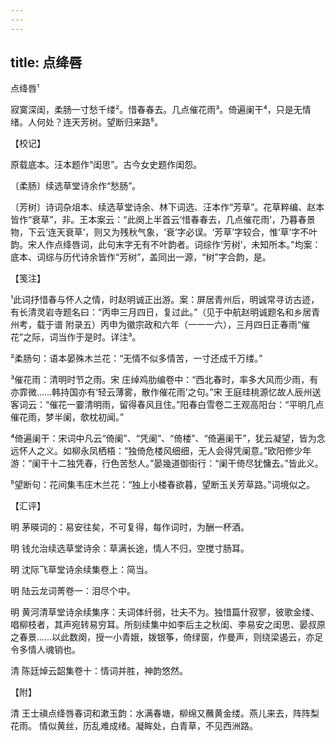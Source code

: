 ```yaml
---
---
---
```

title: 点绛唇
---



点绛唇¹





寂寞深闺，柔肠一寸愁千缕²。惜春春去。几点催花雨³。倚遍阑干⁴，只是无情绪。人何处？连天芳树。望断归来路⁵。

【校记】

原载底本。汪本题作“闺思”。古今女史题作闺怨。

〔柔肠〕续选草堂诗余作“愁肠”。

〔芳树〕诗词杂俎本、续选草堂诗余、林下词选、汪本作“芳草”。花草粹编、赵本皆作“衰草”，非。王本案云：“此阕上半首云‘惜春春去，几点催花雨’，乃暮春景物，下云‘连天衰草’，则又为残秋气象，‘衰’字必误。‘芳草’字较合，惟‘草’字不叶韵。宋人作点绛唇词，此句末字无有不叶韵者。词综作‘芳树’，未知所本。”均案：底本、词综与历代诗余皆作“芳树”，盖同出一源，“树”字合韵，是。

【笺注】

¹此词抒惜春与怀人之情，时赵明诚正出游。案：屏居青州后，明诚常寻访古迹，有长清灵岩寺题名曰：“丙申三月四日，复过此。”（见于中航赵明诚题名和乡居青州考，载于谱 附录五）丙申为徽宗政和六年（一一一六），三月四日正春雨“催花”之际，词当作于是时。详注³。

²柔肠句：语本晏殊木兰花：“无情不似多情苦，一寸还成千万缕。”

³催花雨：清明时节之雨。宋 庄绰鸡肋编卷中：“西北春时，率多大风而少雨，有亦霏微……韩持国亦有‘轻云薄雾，散作催花雨’之句。”宋 王庭珪桃源忆故人辰州送客词云：“催花一霎清明雨，留得春风且住。”阳春白雪卷二王观高阳台：“平明几点催花雨，梦半阑，欹枕初闻。”

⁴倚遍阑干：宋词中凡云“倚阑”、“凭阑”、“倚楼”、“倚遍阑干”，犹云凝望，皆为念远怀人之义。如柳永凤栖梧：“独倚危楼风细细，无人会得凭阑意。”欧阳修少年游：“阑干十二独凭春，行色苦愁人。”晏幾道御街行：“阑干倚尽犹慵去。”皆此义。

⁵望断句：花间集韦庄木兰花：“独上小楼春欲暮，望断玉关芳草路。”词境似之。

【汇评】

明 茅暎词的：易安往矣，不可复得，每作词时，为酬一杯酒。

明 钱允治续选草堂诗余：草满长途，情人不归，空搅寸肠耳。

明 沈际飞草堂诗余续集卷上：简当。

明 陆云龙词菁卷一：泪尽个中。

明 黄河清草堂诗余续集序：夫词体纤弱，壮夫不为。独惜篇什寂寥，彼歌金缕、唱柳枝者，其声宛转易穷耳。所刻续集中如李后主之秋闺、李易安之闺思、晏叔原之春景……以此数阕，授一小青娥，拨银筝，倚绿窗，作曼声，则绕梁遏云，亦足令多情人魂销也。

清 陈廷焯云韶集卷十：情词并胜，神韵悠然。

【附】

清 王士禛点绛唇春词和漱玉韵：水满春塘，柳绵又蘸黄金缕。燕儿来去，阵阵梨花雨。 情似黄丝，历乱难成绪。凝眸处，白青草，不见西洲路。